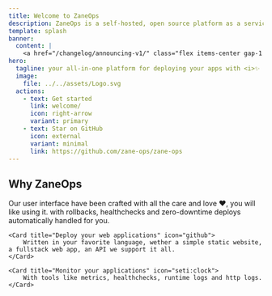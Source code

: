 ```yaml
---
title: Welcome to ZaneOps
description: ZaneOps is a self-hosted, open source platform as a service for hosting static sites, web apps, databases, CRONS, Workers using docker swarm as the engine.
template: splash
banner:
  content: |
    <a href="/changelog/announcing-v1/" class="flex items-center gap-1 justify-center">Announcing v1.0 of ZaneOps <svg aria-hidden="true" class="astro-vnzlvqnm astro-445ym5ac" width="16" height="16" viewBox="0 0 24 24" fill="currentColor" style="--sl-icon-size: 1.5em;"><path d="M17.92 11.62a1.001 1.001 0 0 0-.21-.33l-5-5a1.003 1.003 0 1 0-1.42 1.42l3.3 3.29H7a1 1 0 0 0 0 2h7.59l-3.3 3.29a1.002 1.002 0 0 0 .325 1.639 1 1 0 0 0 1.095-.219l5-5a1 1 0 0 0 .21-.33 1 1 0 0 0 0-.76Z"></path></svg></a>
hero:
  tagline: your all-in-one platform for deploying your apps with <i>✨ zen ✨</i>.
  image:
    file: ../../assets/Logo.svg
  actions:
    - text: Get started
      link: welcome/
      icon: right-arrow
      variant: primary
    - text: Star on GitHub
      icon: external
      variant: minimal
      link: https://github.com/zane-ops/zane-ops
---
```



## Why ZaneOps

<CardGrid stagger>
	<Card title="Beautifull UI/UX" icon="seti:docker">
    Our user interface have been crafted with all the care and love ❤️, you will like using it.
	</Card>
	
  <Card title="Based on docker swarm" icon="seti:docker">
		with rollbacks, healthchecks and zero-downtime deploys automatically handled for you. 
	</Card>

	<Card title="Deploy your web applications" icon="github">
		Written in your favorite language, wether a simple static website, a fullstack web app, an API we support it all.
	</Card>

	<Card title="Monitor your applications" icon="seti:clock">
		With tools like metrics, healthchecks, runtime logs and http logs.
	</Card>
</CardGrid>
